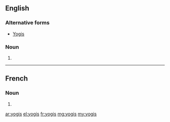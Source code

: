 ==English==

===Alternative forms===
* [[Yogis]]

===Noun===
{{head|en|plural}}

# {{plural of|yogi|lang=en}}

----

==French==

===Noun===
{{head|fr|plural}}

# {{plural of|yogi|lang=fr|nocat=1}}

[[ar:yogis]]
[[el:yogis]]
[[fr:yogis]]
[[mg:yogis]]
[[my:yogis]]